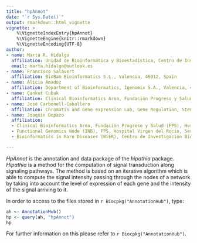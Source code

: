 ```yaml
---
title: "hpAnnot"
date: "`r Sys.Date()`"
output: rmarkdown::html_vignette
vignette: >
    %\VignetteIndexEntry{hpAnnot}
    %\VignetteEngine{knitr::rmarkdown}
    %\VignetteEncoding{UTF-8}
author:
- name: Marta R. Hidalgo
  affiliation: Unidad de Bioinformática y Bioestadística, Centro de Investigación Príncipe Felipe (CIPF), Valencia, 46012, Spain
  email: marta.hidalgo@outlook.es
- name: Francisco Salavert
  affiliation: BioBam Bioinformatics S.L., Valencia, 46012, Spain
- name: Alicia Amadoz
  affiliation: Department of Bioinformatics, Igenomix S.A., Valencia, 46980, Spain
- name: Çankut Cubuk
  affiliation: Clinical Bioinformatics Area, Fundación Progreso y Salud (FPS), Hospital Virgen del Rocio, Sevilla, 41013, Spain
- name: José Carbonell-Caballero
  affiliation: Chromatin and Gene expression Lab, Gene Regulation, Stem Cells and Cancer Program, Centre de Regulació Genòmica (CRG), The Barcelona Institute of Science and Technology, PRBB, Barcelona, 08003, Spain
- name: Joaquín Dopazo
  affiliation: 
  - Clinical Bioinformatics Area, Fundación Progreso y Salud (FPS), Hospital Virgen del Rocio, Sevilla, 41013, Spain 
  - Functional Genomics Node (INB), FPS, Hospital Virgen del Rocio, Sevilla, 41013, Spain. 
  - Bioinformatics in Rare Diseases (BiER), Centro de Investigación Biomédica en Red de Enfermedades Raras (CIBERER), FPS, Hospital Virgen del Rocio, Sevilla, 41013, Spain

---
```


_HpAnnot_ is the annotation and data package of the _hipathia_ package.
_Hipathia_ is a method for the computation of signal transduction along
signaling pathways. The method is based on an iterative algorithm which
is able to compute the signal intensity passing through the nodes of a
network by taking into account the level of expression of each gene and
the intensity of the signal arriving to it.

\section{Usage}

In order to access to the files stored in `r Biocpkg("AnnotationHub")`, type:

```r
ah <- AnnotationHub()
hp <- query(ah, "hpAnnot")
hp
```

For further information on this please refer to `r Biocpkg("AnnotationHub")`.
